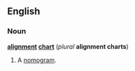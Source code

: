 ==English==
===Noun===
'''[[alignment]] [[chart]]''' (''plural'' '''alignment charts''')

#A [[nomogram]].